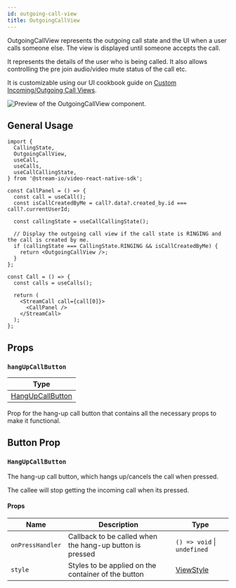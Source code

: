 ```yaml
---
id: outgoing-call-view
title: OutgoingCallView
---
```


OutgoingCallView represents the outgoing call state and the UI when a user calls someone else. The view is displayed until someone accepts the call.

It represents the details of the user who is being called. It also allows controlling the pre join audio/video mute status of the call etc.

It is customizable using our UI cookbook guide on [Custom Incoming/Outgoing Call Views](../../05-ui-cookbook/05-custom-in-outcoming-call-views.mdx).

![Preview of the OutgoingCallView component.](../../assets/04-ui-components/outgoing-call-view.png)

## General Usage

```tsx
import {
  CallingState,
  OutgoingCallView,
  useCall,
  useCalls,
  useCallCallingState,
} from '@stream-io/video-react-native-sdk';

const CallPanel = () => {
  const call = useCall();
  const isCallCreatedByMe = call?.data?.created_by.id === call?.currentUserId;

  const callingState = useCallCallingState();

  // Display the outgoing call view if the call state is RINGING and the call is created by me.
  if (callingState === CallingState.RINGING && isCallCreatedByMe) {
    return <OutgoingCallView />;
  }
};

const Call = () => {
  const calls = useCalls();

  return (
    <StreamCall call={call[0]}>
      <CallPanel />
    </StreamCall>
  );
};
```

## Props

### `hangUpCallButton`

| Type                                    |
| --------------------------------------- |
| [HangUpCallButton](#hangupcallbutton-1) |

Prop for the hang-up call button that contains all the necessary props to make it functional.

## Button Prop

### `HangUpCallButton`

The hang-up call button, which hangs up/cancels the call when pressed.

The callee will stop getting the incoming call when its pressed.

#### Props

| Name             | Description                                              | Type                                                       |
| ---------------- | -------------------------------------------------------- | ---------------------------------------------------------- |
| `onPressHandler` | Callback to be called when the hang-up button is pressed | `() => void` \| `undefined`                                |
| `style`          | Styles to be applied on the container of the button      | [ViewStyle](https://reactnative.dev/docs/view-style-props) |
